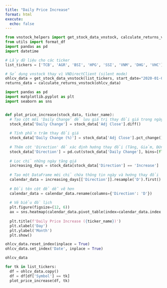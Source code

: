 ```yaml
---
title: "Daily Price Increase"
format: html
execute:
  echo: false
---
```


```python
from vnstock_helpers import get_stock_data_vnstock, calculate_returns_vnstock
from utils import format_df
import pandas as pd
import datetime
```

```python
# Lấy dữ liệu cho các ticker
list_tickers = ['TCB', 'AGR', 'BSI', 'HPG', 'SSI', 'VNM', 'DHG', 'VHC']

# Sử dụng vnstock thay vì VNDirectClient (silent mode)
ohlcv_data = get_stock_data_vnstock(list_tickers, start_date="2020-01-01", verbose=False)
returns_data = calculate_returns_vnstock(ohlcv_data)
```


```python
import pandas as pd
import matplotlib.pyplot as plt
import seaborn as sns


def plot_price_increase(stock_data, ticker_name):
  # Tạo cột mới 'Daily Change' để lưu giá trị thay đổi giá trong ngày
  stock_data['Daily Change'] = stock_data['Adj Close'].diff()
  
  # Tính phần trăm thay đổi giá
  stock_data['Daily Change (%)'] = stock_data['Adj Close'].pct_change() * 100
  
  # Thêm cột 'Direction' để xác định hướng thay đổi (Tăng, Giảm, Đứng giá)
  stock_data['Direction'] = pd.cut(stock_data['Daily Change'], bins=[float('-inf'), 0, float('inf')], labels=['Decrease', 'Increase'])
  
  # Lọc chỉ những ngày tăng giá
  increasing_days = stock_data[stock_data['Direction'] == 'Increase']
  
  # Tạo một DataFrame mới chỉ chứa thông tin ngày và hướng thay đổi
  calendar_data = increasing_days[['Direction']].resample('D').first()
  
  # Đổi tên cột để dễ vẽ hơn
  calendar_data = calendar_data.rename(columns={'Direction': 'D'})
  
  # Vẽ biểu đồ lịch
  plt.figure(figsize=(12, 6))
  ax = sns.heatmap(calendar_data.pivot_table(index=calendar_data.index.month, columns=calendar_data.index.day, aggfunc='count', fill_value=0), cmap="RdYlGn", annot=True, fmt='g', cbar=True)
  
  plt.title(f'Daily Price Increase ({ticker_name})')
  plt.xlabel('Day')
  plt.ylabel('Month')
  plt.show()

```

```python
ohlcv_data.reset_index(inplace = True)
ohlcv_data.set_index('Date', inplace = True)
```

```python
ohlcv_data
```


```python
for tk in list_tickers:
  df = ohlcv_data.copy()
  df = df[df['Symbol'] == tk]
  plot_price_increase(df, tk)

```
